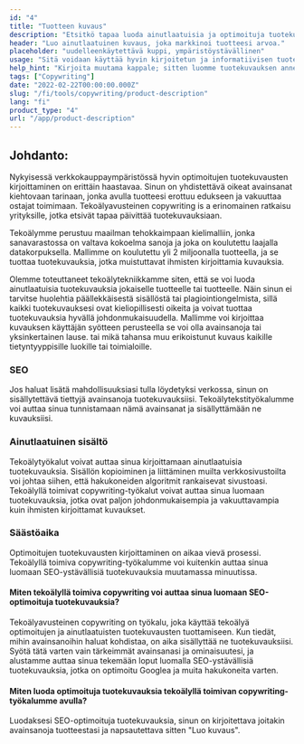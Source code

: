 ```yaml
---
id: "4"
title: "Tuotteen kuvaus"
description: "Etsitkö tapaa luoda ainutlaatuisia ja optimoituja tuotekuvauksia? Jos näin on, sinun kannattaa harkita tekoälyllä toimivan copywriting-työkalun käyttöä. Tämä työkalu käyttää tekoälyä luodakseen tuotekuvauksia, jotka on räätälöity tiettyihin avainsanoihisi."
header: "Luo ainutlaatuinen kuvaus, joka markkinoi tuotteesi arvoa."
placeholder: "uudelleenkäytettävä kuppi, ympäristöystävällinen"
usage: "Sitä voidaan käyttää hyvin kirjoitetun ja informatiivisen tuotekuvauksen luomiseen vaatteille."
help_hint: "Kirjoita muutama kappale; sitten luomme tuotekuvauksen annetusta tekstistä."
tags: ["Copywriting"]
date: "2022-02-22T00:00:00.000Z"
slug: "/fi/tools/copywriting/product-description"
lang: "fi"
product_type: "4"
url: "/app/product-description"
---
```


## Johdanto:

Nykyisessä verkkokauppaympäristössä hyvin optimoitujen tuotekuvausten kirjoittaminen on erittäin haastavaa. Sinun on yhdistettävä oikeat avainsanat kiehtovaan tarinaan, jonka avulla tuotteesi erottuu edukseen ja vakuuttaa ostajat toimimaan. Tekoälyavusteinen copywriting іѕ а erinomainen ratkaisu yrityksille, jotka etsivät tapaa päivittää tuotekuvauksiaan.

Tekoälymme perustuu maailman tehokkaimpaan kielimalliin, jonka sanavarastossa on valtava kokoelma sanoja ja joka on koulutettu laajalla datakorpuksella. Mallimme on koulutettu yli 2 miljoonalla tuotteella, ja se tuottaa tuotekuvauksia, jotka muistuttavat ihmisten kirjoittamia kuvauksia.

Olemme toteuttaneet tekoälytekniikkamme siten, että se voi luoda ainutlaatuisia tuotekuvauksia jokaiselle tuotteelle tai tuotteelle. Näin sinun ei tarvitse huolehtia päällekkäisestä sisällöstä tai plagiointiongelmista, sillä kaikki tuotekuvauksesi ovat kieliopillisesti oikeita ja voivat tuottaa tuotekuvauksia hyvällä johdonmukaisuudella. Mallimme voi kirjoittaa kuvauksen käyttäjän syötteen perusteella se voi olla avainsanoja tai yksinkertainen lause. tai mikä tahansa muu erikoistunut kuvaus kaikille tietyntyyppisille luokille tai toimialoille.

### SEO

Jos haluat lisätä mahdollisuuksiasi tulla löydetyksi verkossa, sinun on sisällytettävä tiettyjä avainsanoja tuotekuvauksiisi. Tekoälytekstityökalumme voi auttaa sinua tunnistamaan nämä avainsanat ja sisällyttämään ne kuvauksiisi.

### Ainutlaatuinen sisältö

Tekoälytyökalut voivat auttaa sinua kirjoittamaan ainutlaatuisia tuotekuvauksia. Sisällön kopioiminen ja liittäminen muilta verkkosivustoilta voi johtaa siihen, että hakukoneiden algoritmit rankaisevat sivustoasi. Tekoälyllä toimivat copywriting-työkalut voivat auttaa sinua luomaan tuotekuvauksia, jotka ovat paljon johdonmukaisempia ja vakuuttavampia kuin ihmisten kirjoittamat kuvaukset.

### Säästöaika

Optimoitujen tuotekuvausten kirjoittaminen on aikaa vievä prosessi. Tekoälyllä toimiva copywriting-työkalumme voi kuitenkin auttaa sinua luomaan SEO-ystävällisiä tuotekuvauksia muutamassa minuutissa.

#### Miten tekoälyllä toimiva copywriting voi auttaa sinua luomaan SEO-optimoituja tuotekuvauksia?

Tekoälyavusteinen copywriting on työkalu, joka käyttää tekoälyä optimoitujen ja ainutlaatuisten tuotekuvausten tuottamiseen. Kun tiedät, mihin avainsanoihin haluat kohdistaa, on aika sisällyttää ne tuotekuvauksiisi. Syötä tätä varten vain tärkeimmät avainsanasi ja ominaisuutesi, ja alustamme auttaa sinua tekemään loput luomalla SEO-ystävällisiä tuotekuvauksia, jotka on optimoitu Googlea ja muita hakukoneita varten.

#### Miten luoda optimoituja tuotekuvauksia tekoälyllä toimivan copywriting-työkalumme avulla?

Luodaksesi SEO-optimoituja tuotekuvauksia, sinun on kirjoitettava joitakin avainsanoja tuotteestasi ja napsautettava sitten "Luo kuvaus".
